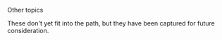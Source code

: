 Other topics

These don't yet fit into the path, but they have been captured for future consideration.

